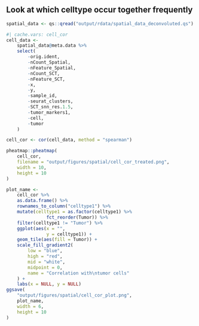 ## Look at which celltype occur together frequently

```r
spatial_data <- qs::qread("output/rdata/spatial_data_deconvoluted.qs")
```

```r
#| cache.vars: cell_cor
cell_data <-
    spatial_data@meta.data %>%
    select(
        -orig.ident,
        -nCount_Spatial,
        -nFeature_Spatial,
        -nCount_SCT,
        -nFeature_SCT,
        -x,
        -y,
        -sample_id,
        -seurat_clusters,
        -SCT_snn_res.1.5,
        -tumor_markers1,
        -cell,
        -tumor
    )

cell_cor <- cor(cell_data, method = "spearman")
```

```r
pheatmap::pheatmap(
    cell_cor,
    filename = "output/figures/spatial/cell_cor_treated.png",
    width = 10,
    height = 10
)

plot_name <-
    cell_cor %>%
    as.data.frame() %>%
    rownames_to_column("celltype1") %>%
    mutate(celltype1 = as.factor(celltype1) %>%
               fct_reorder(Tumor)) %>%
    filter(celltype1 != "Tumor") %>%
    ggplot(aes(x = "",
               y = celltype1)) +
    geom_tile(aes(fill = Tumor)) +
    scale_fill_gradient2(
        low = "blue",
        high = "red",
        mid = "white",
        midpoint = 0,
        name = "Correlation with\ntumor cells"
    ) +
    labs(x = NULL, y = NULL)
ggsave(
    "output/figures/spatial/cell_cor_plot.png",
    plot_name,
    width = 6,
    height = 10
)
```
